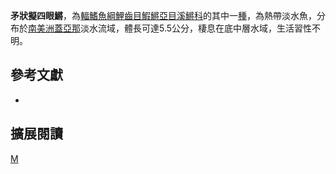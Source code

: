 {{Speciesbox 
| taxon = Anablepsoides lanceolatus
| status = NE
| status_system = IUCN3.1
| authority =  [[Eigenmann|Eigenmann]], 1909
| synonyms = *''Rivulus lanceolatus,Eigenmann, 1909''
}}
'''矛狀擬四眼鱂'''，為[[輻鰭魚綱|輻鰭魚綱]][[鯉齒目|鯉齒目]][[鰕鱂亞目|鰕鱂亞目]][[溪鱂科|溪鱂科]]的其中一[[種|種]]，為熱帶淡水魚，分布於[[南美洲|南美洲]][[蓋亞那|蓋亞那]]淡水流域，體長可達5.5公分，棲息在底中層水域，生活習性不明。
== 參考文獻 ==
*{{FishBase_species|genus=Anablepsoides|species=lanceolatus|year=2014|month=8}}

== 擴展閱讀 ==
{{refbegin}}
{{wikispecies-inline|Anablepsoides lanceolatus|矛狀擬四眼鱂}}
{{refend}}
{{Taxonbar|from=Q5553346}}

[[Category:擬四眼鱂屬|M]]


{{魚類小作品}}